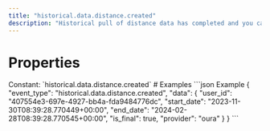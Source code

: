 ```yaml
---
title: "historical.data.distance.created"
description: "Historical pull of distance data has completed and you can now pull data for this resource."
---
```

# Properties
<ResponseField name="event_type" type="const string" required="true">
Constant: `historical.data.distance.created`
</ResponseField>
<ResponseField name="data" type="HistoricalDataCreated" required="true">
<Expandable title="HistoricalDataCreated" defaultOpen="true">
<ResponseField name="user_id" type="string" required="true">
</ResponseField>
<ResponseField name="start_date" type="string" required="true">
</ResponseField>
<ResponseField name="end_date" type="string" required="true">
</ResponseField>
<ResponseField name="is_final" type="boolean" required="true">
</ResponseField>
<ResponseField name="provider" type="string" required="true">
</ResponseField>
</Expandable>
</ResponseField>
# Examples
<CodeGroup>
```json Example
{
  "event_type": "historical.data.distance.created",
  "data": {
    "user_id": "407554e3-697e-4927-bb4a-fda9484776dc",
    "start_date": "2023-11-30T08:39:28.770449+00:00",
    "end_date": "2024-02-28T08:39:28.770545+00:00",
    "is_final": true,
    "provider": "oura"
  }
}
```
</CodeGroup>
